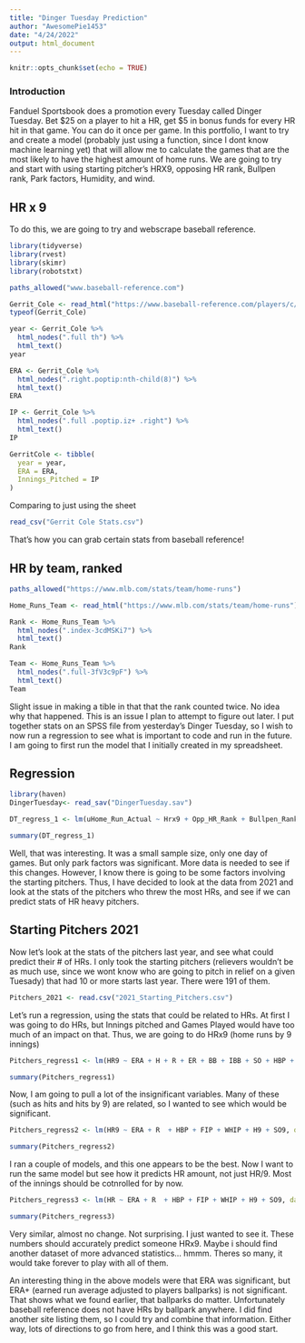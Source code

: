 ```yaml
---
title: "Dinger Tuesday Prediction"
author: "AwesomePie1453"
date: "4/24/2022"
output: html_document
---
```


```r
knitr::opts_chunk$set(echo = TRUE)
```

### Introduction

Fanduel Sportsbook does a promotion every Tuesday called Dinger Tuesday. Bet $25 on a player to hit a HR, get $5 in bonus funds for every HR hit in that game. You can do it once per game. In this portfolio, I want to try and create a model (probably just using a function, since I dont know machine learning yet) that will allow me to calculate the games that are the most likely to have the highest amount of home runs. We are going to try and start with using starting pitcher's HRX9, opposing HR rank, Bullpen rank, Park factors, Humidity, and wind.

## HR x 9

To do this, we are going to try and webscrape baseball reference. 

```r
library(tidyverse)
library(rvest)
library(skimr)
library(robotstxt)
```

```r
paths_allowed("www.baseball-reference.com")
```

```r
Gerrit_Cole <- read_html("https://www.baseball-reference.com/players/c/colege01.shtml")
typeof(Gerrit_Cole)
```

```r
year <- Gerrit_Cole %>%
  html_nodes(".full th") %>%
  html_text()
year
```


```r
ERA <- Gerrit_Cole %>%
  html_nodes(".right.poptip:nth-child(8)") %>%
  html_text()
ERA
```

```r
IP <- Gerrit_Cole %>%
  html_nodes(".full .poptip.iz+ .right") %>%
  html_text()
IP
```

```r
GerritCole <- tibble(
  year = year,
  ERA = ERA,
  Innings_Pitched = IP 
)
```

Comparing to just using the sheet

```r
read_csv("Gerrit Cole Stats.csv")
```
That's how you can grab certain stats from baseball reference!

## HR by team, ranked

```r
paths_allowed("https://www.mlb.com/stats/team/home-runs")
```


```r
Home_Runs_Team <- read_html("https://www.mlb.com/stats/team/home-runs")
```



```r
Rank <- Home_Runs_Team %>%
  html_nodes(".index-3cdMSKi7") %>%
  html_text()
Rank
```

```r
Team <- Home_Runs_Team %>%
  html_nodes(".full-3fV3c9pF") %>%
  html_text()
Team
```



Slight issue in making a tible in that that the rank counted twice. No idea why that happened. This is an issue I plan to attempt to figure out later. I put together stats on an SPSS file from yesterday's Dinger Tuesday, so I wish to now run a regression to see what is important to code and run in the future. I am going to first run the model that I initially created in my spreadsheet.

## Regression

```r
library(haven)
DingerTuesday<- read_sav("DingerTuesday.sav")
```


```r
DT_regress_1 <- lm(uHome_Run_Actual ~ Hrx9 + Opp_HR_Rank + Bullpen_Rank + Park_factors + Humidity + Wind_Ranked, data=DingerTuesday)

summary(DT_regress_1)
```

Well, that was interesting. It was a small sample size, only one day of games. But only park factors was significant. More data is needed to see if this changes. However, I know there is going to be some factors involving the starting pitchers. Thus, I have decided to look at the data from 2021 and look at the stats of the pitchers who threw the most HRs, and see if we can predict stats of HR heavy pitchers. 


## Starting Pitchers 2021

Now let's look at the stats of the pitchers last year, and see what could predict their # of HRs. I only took the starting pitchers (relievers wouldn't be as much use, since we wont know who are going to pitch in relief on a given Tuesady) that had 10 or more starts last year. There were 191 of them.

```r
Pitchers_2021 <- read.csv("2021_Starting_Pitchers.csv")
```

Let's run a regression, using the stats that could be related to HRs. At first I was going to do HRs, but Innings pitched and Games Played would have too much of an impact on that. Thus, we are going to do HRx9 (home runs by 9 innings)

```r
Pitchers_regress1 <- lm(HR9 ~ ERA + H + R + ER + BB + IBB + SO + HBP + WP + ERA. + FIP + WHIP + H9 + SO9 + SO/W, data=Pitchers_2021)

summary(Pitchers_regress1)
```

Now, I am going to pull a lot of the insignificant variables. Many of these (such as hits and hits by 9) are related, so I wanted to see which would be significant. 

```r
Pitchers_regress2 <- lm(HR9 ~ ERA + R  + HBP + FIP + WHIP + H9 + SO9, data=Pitchers_2021)

summary(Pitchers_regress2)
```

I ran a couple of models, and this one appears to be the best. Now I want to run the same model but see how it predicts HR amount, not just HR/9. Most of the innings should be cotnrolled for by now. 

```r
Pitchers_regress3 <- lm(HR ~ ERA + R  + HBP + FIP + WHIP + H9 + SO9, data=Pitchers_2021)

summary(Pitchers_regress3)
```

Very similar, almost no change. Not surprising. I just wanted to see it. These numbers should accurately predict someone HRx9. Maybe i should find another dataset of more advanced statistics... hmmm. Theres so many, it would take forever to play with all of them. 

An interesting thing in the above models were that ERA was significant, but ERA+ (earned run average adjusted to players ballparks) is not significant. That shows what we found earlier, that ballparks do matter. Unfortunately baseball reference does not have HRs by ballpark anywhere. I did find another site listing them, so I could try and combine that information. Either way, lots of directions to go from here, and I think this was a good start.

